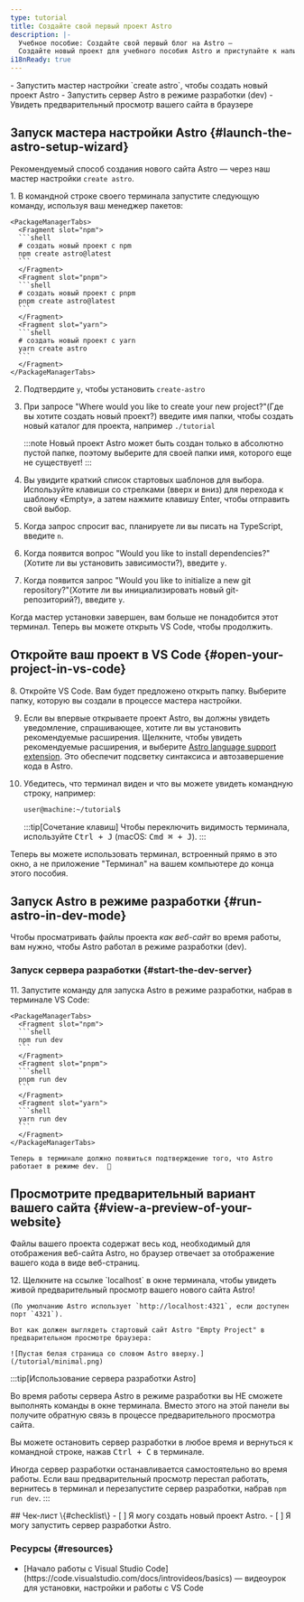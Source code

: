 ```yaml
---
type: tutorial
title: Создайте свой первый проект Astro
description: |-
  Учебное пособие: Создайте свой первый блог на Astro —
  Создайте новый проект для учебного пособия Astro и приступайте к написанию кода
i18nReady: true
---
```


<PreCheck>
  - Запустить мастер настройки `create astro`, чтобы создать новый проект Astro
  - Запустить сервер Astro в режиме разработки (dev)
  - Увидеть предварительный просмотр вашего сайта в браузере
</PreCheck>

## Запуск мастера настройки Astro \{#launch-the-astro-setup-wizard\}

Рекомендуемый способ создания нового сайта Astro — через наш мастер настройки `create astro`.

<Steps>
1. В командной строке своего терминала запустите следующую команду, используя ваш менеджер пакетов:

    <PackageManagerTabs>
      <Fragment slot="npm">
      ```shell
      # создать новый проект с npm
      npm create astro@latest
      ```
      </Fragment>
      <Fragment slot="pnpm">
      ```shell
      # создать новый проект с pnpm
      pnpm create astro@latest
      ```
      </Fragment>
      <Fragment slot="yarn">
      ```shell
      # создать новый проект с yarn
      yarn create astro
      ```
      </Fragment>
    </PackageManagerTabs>

2. Подтвердите `y`, чтобы установить `create-astro`
3. При запросе "Where would you like to create your new project?"(Где вы хотите создать новый проект?) введите имя папки, чтобы создать новый каталог для проекта, например
`./tutorial`

      :::note
      Новый проект Astro может быть создан только в абсолютно пустой папке, поэтому выберите для своей папки имя, которого еще не существует!
      :::

4. Вы увидите краткий список стартовых шаблонов для выбора. Используйте клавиши со стрелками (вверх и вниз) для перехода к шаблону «Empty», а затем нажмите клавишу Enter, чтобы отправить свой выбор.

5. Когда запрос спросит вас, планируете ли вы писать на TypeScript, введите `n`.

6. Когда появится вопрос "Would you like to install dependencies?"(Хотите ли вы установить зависимости?), введите `y`.

7. Когда появится запрос "Would you like to initialize a new git repository?"(Хотите ли вы инициализировать новый git-репозиторий?), введите `y`.
</Steps>

Когда мастер установки завершен, вам больше не понадобится этот терминал. Теперь вы можете открыть VS Code, чтобы продолжить.

## Откройте ваш проект в VS Code \{#open-your-project-in-vs-code\}

<Steps>
8. Откройте VS Code. Вам будет предложено открыть папку. Выберите папку, которую вы создали в процессе мастера настройки.

9. Если вы впервые открываете проект Astro, вы должны увидеть уведомление, спрашивающее, хотите ли вы установить рекомендуемые расширения. Щелкните, чтобы увидеть рекомендуемые расширения, и выберите [Astro language support extension](https://marketplace.visualstudio.com/items?itemName=astro-build.astro-vscode). Это обеспечит подсветку синтаксиса и автозавершение кода в Astro.

10. Убедитесь, что терминал виден и что вы можете увидеть командную строку, например:

    ```sh
    user@machine:~/tutorial$
    ```

    :::tip[Сочетание клавиш]
    Чтобы переключить видимость терминала, используйте <kbd>Ctrl + J</kbd> (macOS: <kbd>Cmd ⌘ + J</kbd>).
    :::

</Steps>

Теперь вы можете использовать терминал, встроенный прямо в это окно, а не приложение "Терминал" на вашем компьютере до конца этого пособия.



## Запуск Astro в режиме разработки \{#run-astro-in-dev-mode\}

Чтобы просматривать файлы проекта _как веб-сайт_ во время работы, вам нужно, чтобы Astro работал в режиме разработки (dev).

### Запуск сервера разработки \{#start-the-dev-server\}

<Steps>
11. Запустите команду для запуска Astro в режиме разработки, набрав в терминале VS Code:

    <PackageManagerTabs>
      <Fragment slot="npm">
      ```shell
      npm run dev
      ```
      </Fragment>
      <Fragment slot="pnpm">
      ```shell
      pnpm run dev
      ```
      </Fragment>
      <Fragment slot="yarn">
      ```shell
      yarn run dev
      ```
      </Fragment>
    </PackageManagerTabs>

    Теперь в терминале должно появиться подтверждение того, что Astro работает в режиме dev.  🚀
</Steps>

## Просмотрите предварительный вариант вашего сайта \{#view-a-preview-of-your-website\}

Файлы вашего проекта содержат весь код, необходимый для отображения веб-сайта Astro, но браузер отвечает за отображение вашего кода в виде веб-страниц.

<Steps>
12. Щелкните на ссылке `localhost` в окне терминала, чтобы увидеть живой предварительный просмотр вашего нового сайта Astro! 

    (По умолчанию Astro использует `http://localhost:4321`, если доступен порт `4321`).

    Вот как должен выглядеть стартовый сайт Astro "Empty Project" в предварительном просмотре браузера:

    ![Пустая белая страница со словом Astro вверху.](/tutorial/minimal.png)

</Steps>

:::tip[Использование сервера разработки Astro]

Во время работы сервера Astro в режиме разработки вы НЕ сможете выполнять команды в окне терминала. Вместо этого на этой панели вы получите обратную связь в процессе предварительного просмотра сайта.

Вы можете остановить сервер разработки в любое время и вернуться к командной строке, нажав <kbd>Ctrl + C</kbd> в терминале.

Иногда сервер разработки останавливается самостоятельно во время работы. Если ваш предварительный просмотр перестал работать, вернитесь в терминал и перезапустите сервер разработки, набрав `npm run dev`.
:::

<Box icon="check-list">
## Чек-лист \{#checklist\}

<Checklist>
- [ ] Я могу создать новый проект Astro.
- [ ] Я могу запустить сервер разработки Astro.
</Checklist>
</Box>

### Ресурсы \{#resources\}

- <p>[Начало работы с Visual Studio Code](https://code.visualstudio.com/docs/introvideos/basics) <Badge class="neutral-badge" text="внешняя ссылка" /> — видеоурок для установки, настройки и работы с VS Code</p>
